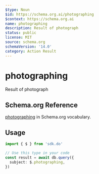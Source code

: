 ```yaml
---
$type: Noun
$id: https://schema.org.ai/photographing
$context: https://schema.org.ai
name: photographing
description: Result of photograph
status: public
license: MIT
source: schema.org
schemaVersion: '14.0'
category: Action Result
---
```


# photographing

Result of photograph

## Schema.org Reference

[photographing](https://schema.org/PhotographAction) in Schema.org vocabulary.

## Usage

```typescript
import { $ } from 'sdk.do'

// Use this type in your code
const result = await db.query({
  subject: $.photographing,
})
```
